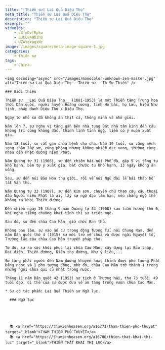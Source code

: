 ```yaml
---
title: "[Thiền sư] Lai Quả Diệu Thọ"
meta_title: "Thiền sư Lai Quả Diệu Thọ"
description: "Thiền sư Lai Quả Diệu Thọ"
excerpt: ""
videoIds:
    - c4-mDvfRpkw
    - EJCC849h1h0
    - UZAYoxugxNc
image: /images/square/meta-image-square-1.jpg
categories:
    - Thiền sư
tags:
    - China
---
```


<div className="grid xl:grid-cols-8 lg:grid-cols-8 md:grid-cols-2 sm:grid-cols-2 xs:grid-cols-1 gap-8 bg-body dark:bg-darkmode-body">

  <div className="lg:col-span-3 md:col-span-1">

    <img decoding="async" src="/images/monocolor-unknown-zen-master.jpg" alt="Thiền sư Lai Quả Diệu Thọ - Thiền sư - Tổ Sư Thiền" />

    ### Giới thiệu

    Thiền sư __Lai Quả Diệu Thọ__ (1881-1953) là một Thiền tăng Trung hoa thời Dân quốc, người huyện Hoàng cương, tỉnh Hồ bắc, họ Lưu, hiệu Như tịnh, pháp danh Diệu Thụ / Diệu Thọ.

    Ngay từ nhỏ sư đã không ăn thịt cá, thông minh và nhớ giỏi.

    Năm lên 7, sư nghe vị tăng gần bên nhà tụng Bát nhã tâm kinh đến câu không trí cũng không đắc, thình lình tỉnh ngộ, liền có ý muốn xuất gia.

    Năm 18 tuổi, sư cắt gan chữa bệnh cho cha. Năm 19 tuổi, sư vâng mệnh song thân lấy vợ, cùng phòng nhưng không nhiễm dục vọng, thường cùng nhau đến Phật đường niệm Phật.

    Năm Quang tự 31 (1905), sư đến chiêm bái núi Phổ đà, gặp 5 vị tăng tu khổ hạnh, bèn tự ý xuất gia, bắt chước tu khổ hạnh, 13 ngày không ăn uống.

    Sau, sư đến núi Bảo Hoa thụ giới, rồi về núi Ngũ đài lễ bái tháp bồ tát Văn thù.

    Năm Quang tự 33 (1907), sư đến Kim sơn, chuyên chú tham cứu câu thoại đầu Người niệm Phật là ai, lấy sự ngộ đạo làm hạn, nếu chẳng ngộ thề không ra khỏi Thiền đường.

    Đến chiều ngày 26 tháng 9 năm Quang tự 34 (1908) sau tuần hương thứ 6, khi nghe tiếng chuông khai tĩnh thì sư triệt ngộ.

    Sau đó, sư đến chùa Cao Mân, giữ chức Ban thủ.

    Không bao lâu, sư vào ẩn cư trong động Tương Tử, núi Chung Nam, đến năm Dân quốc thứ 4 (1915) sư mới trở về chùa và được ngài Nguyệt tố, Trưởng lão của chùa Cao Mân truyền pháp cho.

    Từ đó, sư ra sức khôi phục lại chùa Cao Mân, xây dựng lại Bảo tháp, Đại điện, Thiền đường, Diên thọ đường, Như ý liêu,...

    Sư từng phái người đến Nam dương khuyến hóa, thỉnh được pho tượng Phật bằng ngọc và 1 pho tượng đồng, nhờ đó, chùa Cao Mân trở thành 1 trong những ngôi chùa qui củ nhất trong nước.

    Tháng 11 năm Dân quốc 42 (1953) sư tịch ở Thượng hải, thọ 73 tuổi, 49 tuổi đạo, di thể của sư được đưa về an táng trong vườn chùa Cao Mân.

    * Sư có tác phẩm: Lai Quả Thiền sư Ngữ lục.

  </div>

  <div className="lg:col-span-5 md:col-span-1">

      ### Ngữ lục





      📚 <a href="https://thuvienhoasen.org/a16771/tham-thien-pho-thuyet" target="_blank">THAM THIỀN PHỔ THUYẾT</a>
      📚 <a href="https://thuvienhoasen.org/a16780/thien-that-khai-thi-luc" target="_blank">THIỀN THẤT KHAI THỊ LỤC</a>

  </div>

</div>

